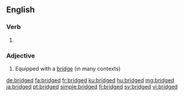 ==English==

===Verb===
{{head|en|verb form}}

# {{en-past of|bridge}}

===Adjective===
{{en-adj}}

# Equipped with a [[bridge]] (in many contexts)

[[de:bridged]]
[[fa:bridged]]
[[fr:bridged]]
[[ku:bridged]]
[[hu:bridged]]
[[mg:bridged]]
[[ja:bridged]]
[[pt:bridged]]
[[simple:bridged]]
[[fi:bridged]]
[[sv:bridged]]
[[vi:bridged]]